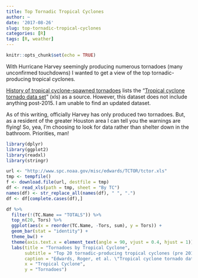 ---
title: Top Tornadic Tropical Cyclones
author: ~
date: '2017-08-26'
slug: top-tornadic-tropical-cyclones
categories: [R]
tags: [R, weather]
---

```{r setup, include=FALSE}
knitr::opts_chunk$set(echo = TRUE)
```

With Hurricane Harvey seemingly producing numerous tornadoes (many unconfirmed touchdowns) I wanted to get a view of the top tornadic-producing tropical cyclones.

[History of tropical cyclone-spawned tornadoes](https://en.wikipedia.org/wiki/History_of_tropical_cyclone-spawned_tornadoes) lists the "[Tropical cyclone tornado data set](http://www.spc.noaa.gov/misc/edwards/TCTOR/tctor.xls)" (xls) as a source. However, this dataset does not include anything post-2015. I am unable to find an updated dataset. 

As of this writing, officially Harvey has only produced two tornadoes. But, as a resident of the greater Houston area I can tell you the warnings are flying! So, yea, I'm choosing to look for data rather than shelter down in the bathroom. Priorities, man!

```{r, message = FALSE}
library(dplyr)
library(ggplot2)
library(readxl)
library(stringr)
```

```{r}
url <- "http://www.spc.noaa.gov/misc/edwards/TCTOR/tctor.xls"
tmp <- tempfile()
f <- download.file(url, destfile = tmp)
df <- read_xls(path = tmp, sheet = "By TC")
names(df) <- str_replace_all(names(df), " ", ".")
df <- df[complete.cases(df),]
```

```{r top_20_tornadic_cyclones}
df %>% 
  filter(!(TC.Name == "TOTALS")) %>% 
  top_n(20, Tors) %>% 
  ggplot(aes(x = reorder(TC.Name, -Tors, sum), y = Tors)) + 
  geom_bar(stat = "identity") + 
  theme_bw() + 
  theme(axis.text.x = element_text(angle = 90, vjust = 0.4, hjust = 1)) + 
  labs(title = "Tornadoes by Tropical Cyclone", 
       subtitle = "Top 20 tornadic-producing tropical cyclones (pre 2015)", 
       caption = "Edwards, Roger, et al. \"Tropical cyclone tornado data set\ (xls)\". Storm Prediction Center.", 
       x = "Tropical Cyclone", 
       y = "Tornadoes")
```
